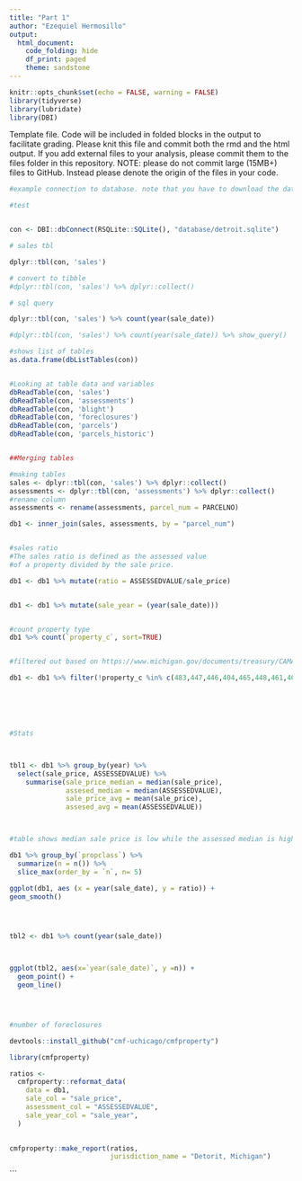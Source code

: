 ```yaml
---
title: "Part 1"
author: "Ezequiel Hermosillo"
output: 
  html_document:
    code_folding: hide
    df_print: paged
    theme: sandstone
---
```


```r
knitr::opts_chunk$set(echo = FALSE, warning = FALSE)
library(tidyverse)
library(lubridate)
library(DBI)

```

Template file. Code will be included in folded blocks in the output to facilitate grading. Please knit this file and commit both the rmd and the html output. If you add external files to your analysis, please commit them to the files folder in this repository. NOTE: please do not commit large (15MB+) files to GitHub. Instead please denote the origin of the files in your code. 

```r
#example connection to database. note that you have to download the database from onedrive

#test 


con <- DBI::dbConnect(RSQLite::SQLite(), "database/detroit.sqlite")

# sales tbl

dplyr::tbl(con, 'sales')

# convert to tibble
#dplyr::tbl(con, 'sales') %>% dplyr::collect()

# sql query

dplyr::tbl(con, 'sales') %>% count(year(sale_date))

#dplyr::tbl(con, 'sales') %>% count(year(sale_date)) %>% show_query()

```
```r

#shows list of tables
as.data.frame(dbListTables(con))


#Looking at table data and variables 
dbReadTable(con, 'sales')
dbReadTable(con, 'assessments')
dbReadTable(con, 'blight')
dbReadTable(con, 'foreclosures')
dbReadTable(con, 'parcels')
dbReadTable(con, 'parcels_historic')


##Merging tables

#making tables
sales <- dplyr::tbl(con, 'sales') %>% dplyr::collect()
assessments <- dplyr::tbl(con, 'assessments') %>% dplyr::collect()
#rename column
assessments <- rename(assessments, parcel_num = PARCELNO)

db1 <- inner_join(sales, assessments, by = "parcel_num")


#sales ratio
#The sales ratio is defined as the assessed value 
#of a property divided by the sale price.

db1 <- db1 %>% mutate(ratio = ASSESSEDVALUE/sale_price)


db1 <- db1 %>% mutate(sale_year = (year(sale_date)))


#count property type
db1 %>% count(`property_c`, sort=TRUE)


#filtered out based on https://www.michigan.gov/documents/treasury/CAMA_Data_Standards_Final_121719_674322_7.pdf

db1 <- db1 %>% filter(!property_c %in% c(483,447,446,404,465,448,461,403))






#Stats



tbl1 <- db1 %>% group_by(year) %>%
  select(sale_price, ASSESSEDVALUE) %>%
    summarise(sale_price_median = median(sale_price),
              assesed_median = median(ASSESSEDVALUE),
              sale_price_avg = mean(sale_price),
              assesed_avg = mean(ASSESSEDVALUE))



#table shows median sale price is low while the assessed median is higher for all years. The graph on the bottom shows that the sales ratio tend was high and begins to dip around significantly in 2017

db1 %>% group_by(`propclass`) %>%
  summarize(n = n()) %>%
  slice_max(order_by = `n`, n= 5)

ggplot(db1, aes (x = year(sale_date), y = ratio)) +
geom_smooth()




tbl2 <- db1 %>% count(year(sale_date))



ggplot(tbl2, aes(x=`year(sale_date)`, y =n)) +
  geom_point() +
  geom_line()




#number of foreclosures


```


```r

devtools::install_github("cmf-uchicago/cmfproperty")

library(cmfproperty)

ratios <-
  cmfproperty::reformat_data(
    data = db1,
    sale_col = "sale_price",
    assessment_col = "ASSESSEDVALUE",
    sale_year_col = "sale_year",
  )
  

cmfproperty::make_report(ratios, 
                         jurisdiction_name = "Detorit, Michigan")


```

```

